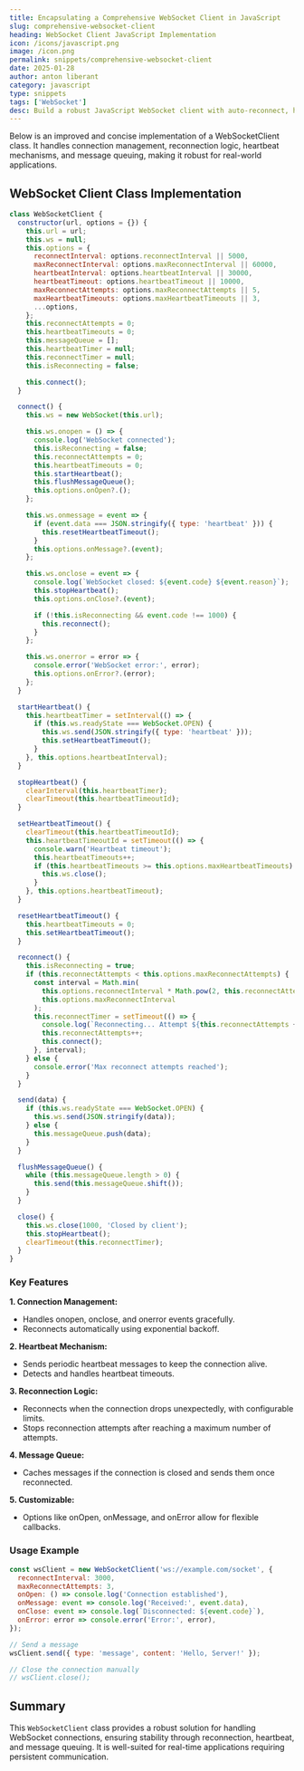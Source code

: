```yaml
---
title: Encapsulating a Comprehensive WebSocket Client in JavaScript
slug: comprehensive-websocket-client
heading: WebSocket Client JavaScript Implementation
icon: /icons/javascript.png
image: /icon.png
permalink: snippets/comprehensive-websocket-client
date: 2025-01-28
author: anton liberant
category: javascript
type: snippets
tags: ['WebSocket']
desc: Build a robust JavaScript WebSocket client with auto-reconnect, heartbeat checks, and message queuing. Ensure stable real-time connections in your app.
---
```


Below is an improved and concise implementation of a WebSocketClient class. It handles connection management, reconnection logic, heartbeat mechanisms, and message queuing, making it robust for real-world applications.

## WebSocket Client Class Implementation

```js
class WebSocketClient {
  constructor(url, options = {}) {
    this.url = url;
    this.ws = null;
    this.options = {
      reconnectInterval: options.reconnectInterval || 5000,
      maxReconnectInterval: options.maxReconnectInterval || 60000,
      heartbeatInterval: options.heartbeatInterval || 30000,
      heartbeatTimeout: options.heartbeatTimeout || 10000,
      maxReconnectAttempts: options.maxReconnectAttempts || 5,
      maxHeartbeatTimeouts: options.maxHeartbeatTimeouts || 3,
      ...options,
    };
    this.reconnectAttempts = 0;
    this.heartbeatTimeouts = 0;
    this.messageQueue = [];
    this.heartbeatTimer = null;
    this.reconnectTimer = null;
    this.isReconnecting = false;

    this.connect();
  }

  connect() {
    this.ws = new WebSocket(this.url);

    this.ws.onopen = () => {
      console.log('WebSocket connected');
      this.isReconnecting = false;
      this.reconnectAttempts = 0;
      this.heartbeatTimeouts = 0;
      this.startHeartbeat();
      this.flushMessageQueue();
      this.options.onOpen?.();
    };

    this.ws.onmessage = event => {
      if (event.data === JSON.stringify({ type: 'heartbeat' })) {
        this.resetHeartbeatTimeout();
      }
      this.options.onMessage?.(event);
    };

    this.ws.onclose = event => {
      console.log(`WebSocket closed: ${event.code} ${event.reason}`);
      this.stopHeartbeat();
      this.options.onClose?.(event);

      if (!this.isReconnecting && event.code !== 1000) {
        this.reconnect();
      }
    };

    this.ws.onerror = error => {
      console.error('WebSocket error:', error);
      this.options.onError?.(error);
    };
  }

  startHeartbeat() {
    this.heartbeatTimer = setInterval(() => {
      if (this.ws.readyState === WebSocket.OPEN) {
        this.ws.send(JSON.stringify({ type: 'heartbeat' }));
        this.setHeartbeatTimeout();
      }
    }, this.options.heartbeatInterval);
  }

  stopHeartbeat() {
    clearInterval(this.heartbeatTimer);
    clearTimeout(this.heartbeatTimeoutId);
  }

  setHeartbeatTimeout() {
    clearTimeout(this.heartbeatTimeoutId);
    this.heartbeatTimeoutId = setTimeout(() => {
      console.warn('Heartbeat timeout');
      this.heartbeatTimeouts++;
      if (this.heartbeatTimeouts >= this.options.maxHeartbeatTimeouts) {
        this.ws.close();
      }
    }, this.options.heartbeatTimeout);
  }

  resetHeartbeatTimeout() {
    this.heartbeatTimeouts = 0;
    this.setHeartbeatTimeout();
  }

  reconnect() {
    this.isReconnecting = true;
    if (this.reconnectAttempts < this.options.maxReconnectAttempts) {
      const interval = Math.min(
        this.options.reconnectInterval * Math.pow(2, this.reconnectAttempts),
        this.options.maxReconnectInterval
      );
      this.reconnectTimer = setTimeout(() => {
        console.log(`Reconnecting... Attempt ${this.reconnectAttempts + 1}`);
        this.reconnectAttempts++;
        this.connect();
      }, interval);
    } else {
      console.error('Max reconnect attempts reached');
    }
  }

  send(data) {
    if (this.ws.readyState === WebSocket.OPEN) {
      this.ws.send(JSON.stringify(data));
    } else {
      this.messageQueue.push(data);
    }
  }

  flushMessageQueue() {
    while (this.messageQueue.length > 0) {
      this.send(this.messageQueue.shift());
    }
  }

  close() {
    this.ws.close(1000, 'Closed by client');
    this.stopHeartbeat();
    clearTimeout(this.reconnectTimer);
  }
}
```

### Key Features

**1. Connection Management:**

- Handles onopen, onclose, and onerror events gracefully.
- Reconnects automatically using exponential backoff.

**2. Heartbeat Mechanism:**

- Sends periodic heartbeat messages to keep the connection alive.
- Detects and handles heartbeat timeouts.

**3. Reconnection Logic:**

- Reconnects when the connection drops unexpectedly, with configurable limits.
- Stops reconnection attempts after reaching a maximum number of attempts.

**4. Message Queue:**

- Caches messages if the connection is closed and sends them once reconnected.

**5. Customizable:**

- Options like onOpen, onMessage, and onError allow for flexible callbacks.

### Usage Example

```js
const wsClient = new WebSocketClient('ws://example.com/socket', {
  reconnectInterval: 3000,
  maxReconnectAttempts: 3,
  onOpen: () => console.log('Connection established'),
  onMessage: event => console.log('Received:', event.data),
  onClose: event => console.log(`Disconnected: ${event.code}`),
  onError: error => console.error('Error:', error),
});

// Send a message
wsClient.send({ type: 'message', content: 'Hello, Server!' });

// Close the connection manually
// wsClient.close();
```

## Summary

This `WebSocketClient` class provides a robust solution for handling WebSocket connections, ensuring stability through reconnection, heartbeat, and message queuing. It is well-suited for real-time applications requiring persistent communication.
